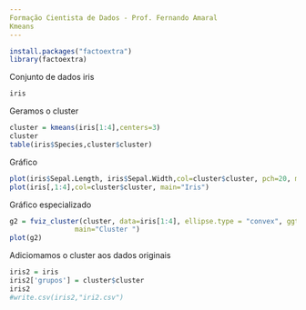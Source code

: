 ```yaml
---
Formação Cientista de Dados - Prof. Fernando Amaral
Kmeans
---
```


```r
install.packages("factoextra")
library(factoextra)

```

Conjunto de dados iris
```r
iris

```
Geramos o cluster
```r
cluster = kmeans(iris[1:4],centers=3)
cluster
table(iris$Species,cluster$cluster)

```
Gráfico
```r
plot(iris$Sepal.Length, iris$Sepal.Width,col=cluster$cluster, pch=20, main="iris")
plot(iris[,1:4],col=cluster$cluster, main="Iris")
```
Gráfico especializado
```r
g2 = fviz_cluster(cluster, data=iris[1:4], ellipse.type = "convex", ggtheme = theme_bw(),
                main="Cluster ")
plot(g2)
```
Adiciomamos o cluster aos dados originais
```r
iris2 = iris
iris2['grupos'] = cluster$cluster
iris2
#write.csv(iris2,"iri2.csv")
```

